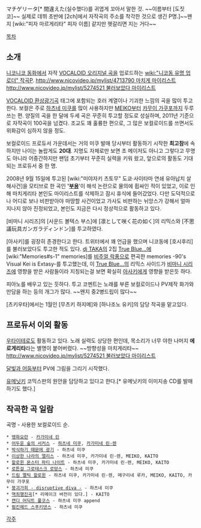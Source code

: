 マチゲリータ[* 間違えた(실수했다)를 귀엽게 꼬아서 말한 것. ~~이름부터 [도짓코]~~ 실제로 데뷔 초반에 [2ch]에서 자작곡의 주소를 착각한 것으로 생긴 P명.]~~왠지 [wiki:"피자 마르게리타" 피자 이름] 같지만 헷갈리면 지는 거다~~

[[목차]]
== 소개 ==
[[니코니코 동화]]에서 자작 [[VOCALOID 오리지널 곡]]을 업로드하는 [[wiki:"니코동 유명 업로더" 작곡P]]. 
[[http://www.nicovideo.jp/mylist/4713790 마치게 마이리스트]]
[[http://www.nicovideo.jp/mylist/5274521 불러보았다 마이리스트]]

[[VOCALOID 환상광기곡]] 태그에 포함되는 호러 계열이나 기괴한 느낌의 곡을 많이 투고한다. 보컬은 주로 [[하츠네 미쿠]]를 많이 사용하지만 [[MEIKO]]부터 [[카무이 가쿠포]]까지 두루 쓰는 편.
양질의 곡을 한 달에 두세 곡은 꾸준히 투고할 정도로 성실하며, 2011년 기준으로 자작곡이 100곡을 넘겼다. 조교도 꽤 훌륭한 편으로, 그 많은 보컬로이드를 쓰면서도 위화감이 심하지 않을 정도.

보컬로이드 프로듀서 가운데서는 거의 미쿠 발매 당시부터 활동하기 시작한 '''최고참'''에 속하지만 나이는 놀랍게도 '''20대'''. 지명도 자체로만 보면 초 메이저도 아니고 그렇다고 무명도 아니라 어중간하지만 팬덤 초기부터 꾸준히 실력을 키워 왔고, 앞으로의 활동도 기대되는 프로듀서 중 한 명. 

2008년 9월 15일에 투고된 [wiki:"미야자키 츠토무" 도쿄·사이타마 연쇄 유아납치 살해사건]을 모티브로 한 곡인 ''''[http://www.nicovideo.jp/watch/sm4634198 부용]''''이 해석 논란으로 물의에 휩싸인 적이 있었고, 이로 인해 마치게리타 본인도 마이리스트를 삭제하고 잠시 휴식에 들어갔었다. 다만 도덕적으로나 어디로 보나 비판받아야 마땅할 사건이었고 가사도 비판하는 뉘앙스가 강해서 얼마 지나지 않아 진정되었고, 본인도 지금은 다시 정상적으로 활동하고 있다.

[비마니 시리즈]의 [사운드 볼텍스 부스]에 [凛として咲く花の如く]의 리믹스와 [不思議玩具ガンガラディンドン]를 투고하였다. 

[아사키]를 굉장히 존경한다고 한다. 트위터에서 꽤 언급을 했으며 니코동에 [호시후리]를 불러보았다도 투고한 적도 있다.
[[dj TAKA]]의 2집 [[True Blue...]]에 [wiki:"Memories#s-1" memories]를 [[비주얼 락]]풍으로 편곡한 memories -90's Visual Kei is Extasy-를 투고했는데, 이 [[True Blue...]]의 리믹스 사이드가 [[비마니 시리즈]]에 영향을 받은 사람들이라 지칭되는걸 보면 확실히 [[아사키]]에게 영향을 받은듯 하다.

피아노를 배우고 있는 듯하다. 투고 코멘트는 노래를 부른 보컬로이드나 PV제작 화가와 만담을 하는 등의 개그가 많다. ~~왠지 중2병드립이 많다~~

[츠키우타]에서는 1월인 [무츠키 하지메]와 [하나조노 유키]의 담당 작곡을 맡고있다.
== 프로듀서 이외 활동 ==
[[우타이테]]로도 활동하고 있다. 노래 실력도 상당한 편인데, 목소리가 너무 야한 나머지 '''에로게리타'''라는 별명이 붙어버렸다. ~~방향성을 마치게리타~~ [[http://www.nicovideo.jp/mylist/5274521 불러보았다 마이리스트]]

[[달빛과 어둠]]부터 PV에 그림을 그리기 시작했다.

[[유메닛키]] 코믹스판의 원안을 담당하고 있다고 한다.[* 유메닛키의 이미지송 CD를 발매하기도 했다.]

== 작곡한 곡 일람 ==
곡명 - 사용한 보컬로이드 순.

 * [[앵화요란]] - [[카가미네 린]]
 * [[어두운 숲의 서커스]] - [[하츠네 미쿠]], [[카가미네 린·렌]]
 * [[박식하기 때문에 광기]] - 하츠네 미쿠
 * [[이상한 나라의 앨리스]] - 하츠네 미쿠, 카가미네 린·렌, MEIKO, KAITO
 * [[할로윈 몬스터 파티 나이트]] - 하츠네 미쿠, 카가미네 린·렌, MEIKO, KAITO
 * [[로튼걸 그로테스크 로망스]] - 하츠네 미쿠
 * [[드림 멜틱 할로윈]] - 하츠네 미쿠, 카가미네 린·렌, 메구리네 루카, MEIKO, KAITO, 카무이 가쿠포
 * [[붕괴가희 - disruptive diva - ]] - 하츠네 미쿠
 * [[역죄행진곡]][* 리메이크 버전이 있다.] - KAITO
 * [[캔디 어딕트 풀코스]] - 하츠네 미쿠 append
 * [[펌킨헤드 스푸키댄스]] - 하츠네 미쿠

[[각주]]
